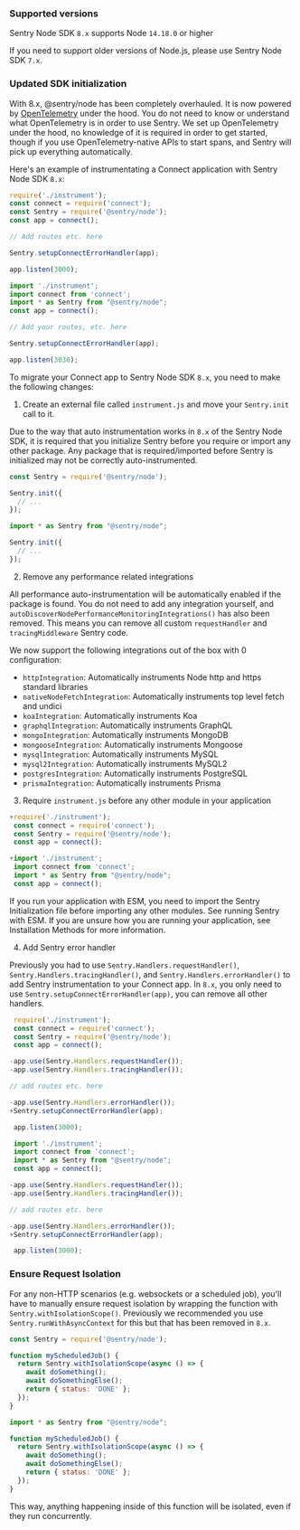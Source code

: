 ### Supported versions

Sentry Node SDK `8.x` supports Node `14.18.0` or higher

If you need to support older versions of Node.js, please use Sentry Node SDK `7.x`.

### Updated SDK initialization

With 8.x, @sentry/node has been completely overhauled. It is now powered by [OpenTelemetry](https://opentelemetry.io/) under the hood. You do not need to know or understand what OpenTelemetry is in order to use Sentry. We set up OpenTelemetry under the hood, no knowledge of it is required in order to get started, though if you use OpenTelemetry-native APIs to start spans, and Sentry will pick up everything automatically.

Here's an example of instrumentating a Connect application with Sentry Node SDK `8.x`:

```javascript {tabTitle:CommonJS}
require('./instrument');
const connect = require('connect');
const Sentry = require('@sentry/node');
const app = connect();

// Add routes etc. here

Sentry.setupConnectErrorHandler(app);

app.listen(3000);
```

```javascript {tabTitle:ESM}
import './instrument';
import connect from 'connect';
import * as Sentry from "@sentry/node";
const app = connect();

// Add your routes, etc. here

Sentry.setupConnectErrorHandler(app);

app.listen(3030);
```

To migrate your Connect app to Sentry Node SDK `8.x`, you need to make the following changes:

1. Create an external file called `instrument.js` and move your `Sentry.init` call to it.

Due to the way that auto instrumentation works in `8.x` of the Sentry Node SDK, it is required that you initialize Sentry before you require or import any other package. Any package that is required/imported before Sentry is initialized may not be correctly auto-instrumented.

```JavaScript {tabTitle:CommonJS} {filename: instrument.js}
const Sentry = require('@sentry/node');

Sentry.init({
  // ...
});
```

```JavaScript diff {tabTitle:ESM} {filename: instrument.mjs}
import * as Sentry from "@sentry/node";

Sentry.init({
  // ...
});
```

2. Remove any performance related integrations

All performance auto-instrumentation will be automatically enabled if the package is found. You do not need to add any integration yourself, and `autoDiscoverNodePerformanceMonitoringIntegrations()` has also been removed. This means you can remove all custom `requestHandler` and `tracingMiddleware` Sentry code.

We now support the following integrations out of the box with 0 configuration:

- `httpIntegration`: Automatically instruments Node http and https standard libraries
- `nativeNodeFetchIntegration`: Automatically instruments top level fetch and undici
- `koaIntegration`: Automatically instruments Koa
- `graphqlIntegration`: Automatically instruments GraphQL
- `mongoIntegration`: Automatically instruments MongoDB
- `mongooseIntegration`: Automatically instruments Mongoose
- `mysqlIntegration`: Automatically instruments MySQL
- `mysql2Integration`: Automatically instruments MySQL2
- `postgresIntegration`: Automatically instruments PostgreSQL
- `prismaIntegration`: Automatically instruments Prisma

3. Require `instrument.js` before any other module in your application

```JavaScript diff {tabTitle:CommonJS}
+require('./instrument');
 const connect = require('connect');
 const Sentry = require('@sentry/node');
 const app = connect();
```

```JavaScript diff {tabTitle:ESM}
+import './instrument';
 import connect from 'connect';
 import * as Sentry from "@sentry/node";
 const app = connect();
```

<Alert level="warning" title="Running with ESM">

If you run your application with ESM, you need to import the Sentry Initialization file before importing any other modules. See <PlatformLink to="/install/esm">running Sentry with ESM</PlatformLink>.
If you are unsure how you are running your application, see <PlatformLink to="/install">Installation Methods</PlatformLink> for more information.

</Alert>

4. Add Sentry error handler

Previously you had to use `Sentry.Handlers.requestHandler()`, `Sentry.Handlers.tracingHandler()`, and `Sentry.Handlers.errorHandler()` to add Sentry instrumentation to your Connect app. In `8.x`, you only need to use `Sentry.setupConnectErrorHandler(app)`, you can remove all other handlers.

```JavaScript diff {tabTitle:CommonJS}
 require('./instrument');
 const connect = require('connect');
 const Sentry = require('@sentry/node');
 const app = connect();

-app.use(Sentry.Handlers.requestHandler());
-app.use(Sentry.Handlers.tracingHandler());

// add routes etc. here

-app.use(Sentry.Handlers.errorHandler());
+Sentry.setupConnectErrorHandler(app);

 app.listen(3000);
```

```JavaScript diff {tabTitle:ESM}
 import './instrument';
 import connect from 'connect';
 import * as Sentry from "@sentry/node";
 const app = connect();

-app.use(Sentry.Handlers.requestHandler());
-app.use(Sentry.Handlers.tracingHandler());

// add routes etc. here

-app.use(Sentry.Handlers.errorHandler());
+Sentry.setupConnectErrorHandler(app);

 app.listen(3000);
```

### Ensure Request Isolation

For any non-HTTP scenarios (e.g. websockets or a scheduled job), you'll have to manually ensure request isolation by wrapping the function with `Sentry.withIsolationScope()`. Previously we recommended you use `Sentry.runWithAsyncContext` for this but that has been removed in `8.x`.

```javascript {tabTitle:CommonJS}
const Sentry = require('@sentry/node');

function myScheduledJob() {
  return Sentry.withIsolationScope(async () => {
    await doSomething();
    await doSomethingElse();
    return { status: 'DONE' };
  });
}
```

```javascript {tabTitle:ESM}
import * as Sentry from "@sentry/node";

function myScheduledJob() {
  return Sentry.withIsolationScope(async () => {
    await doSomething();
    await doSomethingElse();
    return { status: 'DONE' };
  });
}
```

This way, anything happening inside of this function will be isolated, even if they run concurrently.
